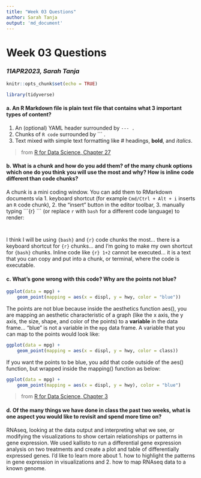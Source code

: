 ```yaml
---
title: "Week 03 Questions"
author: Sarah Tanja
output: 'md_document'
---
```


# Week 03 Questions
### *11APR2023, Sarah Tanja*
```r
knitr::opts_chunk$set(echo = TRUE)
```


```r
library(tidyverse)
```

#### **a. An R Markdown file is plain text file that contains what 3 important types of content?**

1.  An (optional) YAML header surrounded by `--- .`
2.  Chunks of `R code` surrounded by \`\`\` .
3.  Text mixed with simple text formatting like \# headings, **bold**, and *italics*.

> from [R for Data Science, Chapter 27](https://r4ds.had.co.nz/r-markdown.html)

#### **b. What is a chunk and how do you add them? of the many chunk options which one do you think you will use the most and why? How is inline code different than code chunks?**

A chunk is a mini coding window. You can add them to RMarkdown documents via 1. keyboard shortcut (for example `Cmd/Ctrl + Alt + i` inserts an `R` code chunk), 2. the "insert" button in the editor toolbar, 3. manually typing \`\`\`{r} \`\`\` (or replace `r` with `bash` for a different code language) to render:

```r
```

```bash
```

I think I will be using `{bash}` and `{r}` code chunks the most... there is a keyboard shortcut for `{r}` chunks... and I'm going to make my own shortcut for `{bash}` chunks. Inline code like `{r} 1+2` cannot be executed... it is a text that you can copy and put into a chunk, or terminal, where the code is executable.


#### **c. What's gone wrong with this code? Why are the points not blue?**

```r
ggplot(data = mpg) + 
    geom_point(mapping = aes(x = displ, y = hwy, color = "blue"))
```

The points are not blue because inside the aesthetics function aes(), you are mapping an aesthetic characteristic of a graph (like the x axis, the y axis, the size, shape, and color of the points) to a **variable** in the data frame... "blue" is not a variable in the `mpg` data frame. A variable that you can map to the points would look like:

```r
ggplot(data = mpg) + 
    geom_point(mapping = aes(x = displ, y = hwy, color = class))
```

If you want the points to be blue, you add that code outside of the aes() function, but wrapped inside the mapping() function as below:

```r
ggplot(data = mpg) + 
    geom_point(mapping = aes(x = displ, y = hwy), color = "blue")
```

> from [R for Data Science, Chapter 3](https://r4ds.had.co.nz/data-visualisation.html)

#### **d. Of the many things we have done in class the past two weeks, what is one aspect you would like to revisit and spend more time on?** 

RNAseq, looking at the data output and interpreting what we see, or modifying the visualizations to show certain relationships or patterns in gene expression. We used kallisto to run a differential gene expression analysis on two treatments and create a plot and table of differentially expressed genes. I'd like to learn more about 1. how to highlight the patterns in gene expression in visualizations and 2. how to map RNAseq data to a known genome.
